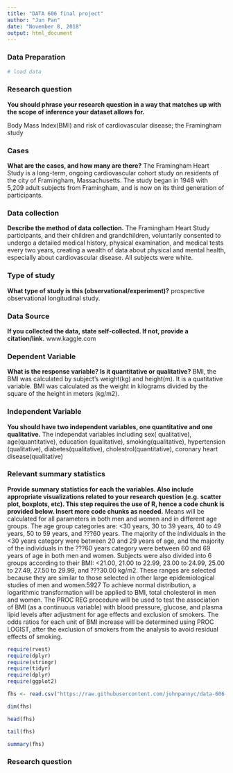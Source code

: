 ---
title: "DATA 606 final project"
author: "Jun Pan"
date: "November 8, 2018"
output: html_document
---
### Data Preparation

```{r setup, echo=TRUE, results='hide', warning=FALSE, message=FALSE}
# load data

```


### Research question 

**You should phrase your research question in a way that matches up with the scope of inference your dataset allows for.**

Body Mass Index(BMI) and risk of cardiovascular disease; the Framingham study

### Cases 

**What are the cases, and how many are there?**
The Framingham Heart Study is a long-term, ongoing cardiovascular cohort study on residents of the city of Framingham, Massachusetts. The study began in 1948 with 5,209 adult subjects from Framingham, and is now on its third generation of participants.


### Data collection 

**Describe the method of data collection.**
The Framingham Heart Study participants, and their children and grandchildren, voluntarily consented to undergo a detailed medical history, physical examination, and medical tests every two years, creating a wealth of data about physical and mental health, especially about cardiovascular disease. All subjects were white.


### Type of study 

**What type of study is this (observational/experiment)?**
prospective observational longitudinal study.


### Data Source 

**If you collected the data, state self-collected. If not, provide a citation/link.**
www.kaggle.com



### Dependent Variable

**What is the response variable? Is it quantitative or qualitative?**
BMI, the BMI was calculated by subject's weight(kg) and height(m).  It is a quatitative variable.
BMI was calculated as the weight in kilograms divided by the square of the height in meters (kg/m2).

### Independent Variable

**You should have two independent variables, one quantitative and one qualitative.**
The independat variables including sex( qualitative), age(quantitative), education (qualitative), smoking(qualitative), hypertension (qualitative), diabetes(qualitative), cholestrol(quantitative), coronary heart disease(qualitative)


### Relevant summary statistics 

**Provide summary statistics for each the variables. Also include appropriate visualizations related to your research question (e.g. scatter plot, boxplots, etc). This step requires the use of R, hence a code chunk is provided below. Insert more code chunks as needed.**
Means will be calculated for all parameters in both men and women and in different age groups. The age group categories are: <30 years, 30 to 39 years, 40 to 49 years, 50 to 59 years, and ???60 years. The majority of the individuals in the <30 years category were between 20 and 29 years of age, and the majority of the individuals in the ???60 years category were between 60 and 69 years of age in both men and women. Subjects were also divided into 6 groups according to their BMI: <21.00, 21.00 to 22.99, 23.00 to 24.99, 25.00 to 27.49, 27.50 to 29.99, and ???30.00 kg/m2. These ranges are selected because they are similar to those selected in other large epidemiological studies of men and women.5927 To achieve normal distribution, a logarithmic transformation will be applied to BMI, total cholesterol in men and women. The PROC REG procedure will be used to test the association of BMI (as a continuous variable) with blood pressure, glucose, and plasma lipid levels after adjustment for age effects and exclusion of smokers. The odds ratios for each unit of BMI increase will be determined using PROC LOGIST, after the exclusion of smokers from the analysis to avoid residual effects of smoking.



```{r}
require(rvest)
require(dplyr)
require(stringr)
require(tidyr)
require(dplyr)
require(ggplot2)
```


```{r}
fhs <- read.csv("https://raw.githubusercontent.com/johnpannyc/data-606-final-project/aaa4460bec757f87321b826800b2017a48b3d437/framingham.csv")
```

```{r}
dim(fhs)
```

```{r}
head(fhs)
```

```{r}
tail(fhs)
```

```{r}
summary(fhs)
```
### Research question 
